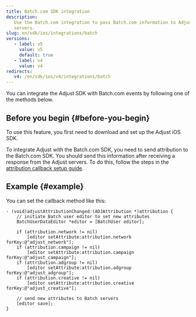 ```yaml
---
title: Batch.com SDK integration
description:
   Use the Batch.com integration to pass Batch.com information to Adjust's
   servers.
slug: en/sdk/ios/integrations/batch
versions:
   - label: v5
     value: v5
     default: true
   - label: v4
     value: v4
redirects:
   v4: /en/sdk/ios/v4/integrations/batch
---
```


You can integrate the Adjust SDK with Batch.com events by following one of the methods below.

## Before you begin {#before-you-begin}

To use this feature, you first need to download and set up the Adjust iOS SDK.

To integrate Adjust with the Batch.com SDK, you need to send attribution to the Batch.com SDK. You should send this information after receiving a response from the Adjust servers. To do this, follow the steps in the [attribution callback setup guide](https://help.adjust.com/en/article/attribution-callbacks-ios-sdk).

## Example {#example}

You can set the callback method like this:

```objc
- (void)adjustAttributionChanged:(ADJAttribution *)attribution {
    // initiate Batch user editor to set new attributes
    BatchUserDataEditor *editor = [BatchUser editor];

    if (attribution.network != nil)
        [editor setAttribute:attribution.network forKey:@"adjust_network"];
    if (attribution.campaign != nil)
        [editor setAttribute:attribution.campaign forKey:@"adjust_campaign"];
    if (attribution.adgroup != nil)
        [editor setAttribute:attribution.adgroup forKey:@"adjust_adgroup"];
    if (attribution.creative != nil)
        [editor setAttribute:attribution.creative forKey:@"adjust_creative"];

    // send new attributes to Batch servers
    [editor save];
}
```
